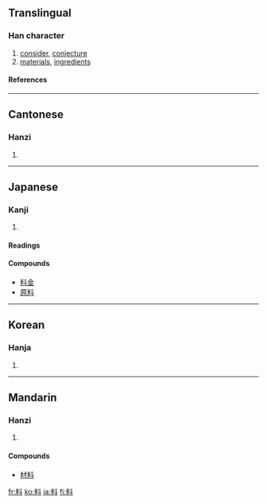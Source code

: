 ==Translingual==

===Han character===
{{Han char|rn=68|rad=斗|as=06|sn=10|four=9490<sub>0</sub>|canj=火木卜十 (FDYJ)}}

# [[consider]], [[conjecture]]
# [[material]]s, [[ingredient]]s

====References====
{{Han ref|kx=0478.090|dkj=13501|dj=0836.100|hdz=32253.040|uh=6599|ud=26009|bh=AEC6|bd=44742}}

----

==Cantonese==

===Hanzi===
{{yue-hanzi|jyut=|y=liu2, liu6}}

# {{defn|Cantonese}}

----

==Japanese==

===Kanji===
{{ja-kanji|grade=4|rs=斗06}}

# {{defn|Japanese}}

====Readings====
{{ja-readings|on=[[りょう]] (ryō)|kun=[[はかる]] (hakaru)}}

====Compounds====
*[[料金]]
*[[原料]]

----

==Korean==

===Hanja===
{{ko-hanja|hangeul=[[료]]>[[요]]|eumhun=|rv=ryo>yo|mr=ryo>yo|y=lyo>yo}}

# {{defn|Korean}}

----

==Mandarin==

===Hanzi===
{{cmn-hanzi|pin=[[liào]] ([[liao4]])|wg=liao<sup>4</sup>}}

# {{defn|Mandarin}}

====Compounds====
*[[材料]]

[[fr:料]]
[[ko:料]]
[[ja:料]]
[[fi:料]]